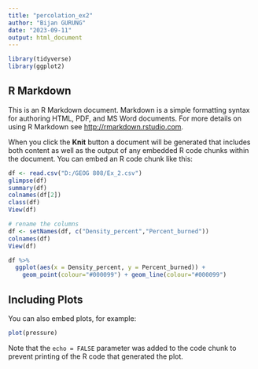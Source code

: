 ```yaml
---
title: "percolation_ex2"
author: "Bijan GURUNG"
date: "2023-09-11"
output: html_document
---
```


```r
library(tidyverse)
library(ggplot2)
```

## R Markdown

This is an R Markdown document. Markdown is a simple formatting syntax for authoring HTML, PDF, and MS Word documents. For more details on using R Markdown see <http://rmarkdown.rstudio.com>.

When you click the **Knit** button a document will be generated that includes both content as well as the output of any embedded R code chunks within the document. You can embed an R code chunk like this:

```r
df <- read.csv("D:/GEOG 808/Ex_2.csv")
glimpse(df)
summary(df)
colnames(df[2])
class(df)
View(df)

# rename the columns
df <- setNames(df, c("Density_percent","Percent_burned"))
colnames(df)
View(df)

df %>%
  ggplot(aes(x = Density_percent, y = Percent_burned)) +
    geom_point(colour="#000099") + geom_line(colour="#000099")
```

## Including Plots

You can also embed plots, for example:

```r
plot(pressure)
```

Note that the `echo = FALSE` parameter was added to the code chunk to prevent printing of the R code that generated the plot.
